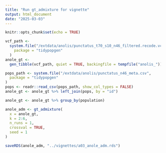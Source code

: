 ```yaml
---
title: "Run gt_admixture for vignette"
output: html_document
date: "2025-03-03"
---
```


```r
knitr::opts_chunk$set(echo = TRUE)
```

```r
vcf_path <-
  system.file("/extdata/anolis/punctatus_t70_s10_n46_filtered.recode.vcf.gz",
    package = "tidypopgen"
  )
anole_gt <-
  gen_tibble(vcf_path, quiet = TRUE, backingfile = tempfile("anolis_"))

pops_path <- system.file("/extdata/anolis/punctatus_n46_meta.csv",
  package = "tidypopgen"
)
pops <- readr::read_csv(pops_path, show_col_types = FALSE)
anole_gt <- anole_gt %>% left_join(pops, by = "id")
```


```r
anole_gt <- anole_gt %>% group_by(population)

anole_adm <- gt_admixture(
  x = anole_gt,
  k = 2:6,
  n_runs = 1,
  crossval = TRUE,
  seed = 1
)

saveRDS(anole_adm, "../vignettes/a03_anole_adm.rds")
```
